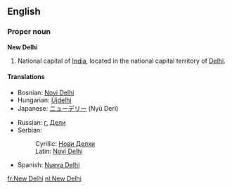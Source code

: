 {{wikipedia}}
==English==
===Proper noun===
'''New Delhi'''

#National capital of [[India]], located in the national capital territory of [[Delhi]].

====Translations====
{{top}}
*Bosnian: [[Novi Delhi#Bosnian|Novi Delhi]] {{m}}
*Hungarian: [[Újdelhi]]
*Japanese: [[ニューデリー]] (Nyū Derī)
{{mid}}
*Russian: [[г.]] [[Дели]] {{IPAchar|(górod Dɛ́li)}}
*Serbian:
*:Cyrillic: [[Нови Делхи#Serbian|Нови Делхи]] {{m}}
*:Latin: [[Novi Delhi#Serbian|Novi Delhi]] {{m}}
*Spanish: [[Nueva Delhi]] {{f}}
{{bottom}}

[[fr:New Delhi]]
[[nl:New Delhi]]